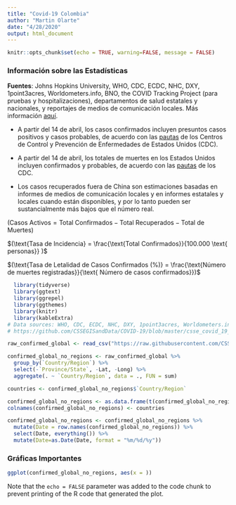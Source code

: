 ```yaml
---
title: "Covid-19 Colombia"
author: "Martin Olarte"
date: "4/28/2020"
output: html_document
---
```


```r
knitr::opts_chunk$set(echo = TRUE, warning=FALSE, message = FALSE)
```

### Información sobre las Estadísticas

**Fuentes**: Johns Hopkins University, WHO, CDC, ECDC, NHC, DXY, 1point3acres, Worldometers.info, BNO, the COVID Tracking Project (para pruebas y hospitalizaciones), departamentos de salud estatales y nacionales, y reportajes de medios de comunicación locales. Más información [aquí](https://urldefense.proofpoint.com/v2/url?u=https-3A__systems.jhu.edu_research_public-2Dhealth_ncov_&d=DwMFaQ&c=n6-cguzQvX_tUIrZOS_4Og&r=ZNGvwmzlj8kMBY6JiOVCuA&m=I4tRzMk97krELxTlEBHo8DfBIHceLgA3njBSxpFaSkY&s=49InWPUk0UW8sqN1BzfKXUioxPiG_Z21fDUGZcgkaWE&e=).

* A partir del 14 de abril, los casos confirmados incluyen presuntos casos positivos y casos probables, de acuerdo con las [pautas](https://www.cdc.gov/coronavirus/2019-ncov/cases-updates/cases-in-us.html) de los Centros de Control y Prevención de Enfermedades de Estados Unidos (CDC).

* A partir del 14 de abril, los totales de muertes en los Estados Unidos incluyen confirmados y probables, de acuerdo con las [pautas](https://www.cdc.gov/coronavirus/2019-ncov/cases-updates/cases-in-us.html) de los CDC.

* Los casos recuperados fuera de China son estimaciones basadas en informes de medios de comunicación locales y en informes estatales y locales cuando están disponibles, y por lo tanto pueden ser sustancialmente más bajos que el número real.

$(\text{Casos Activos} = \text{Total Confirmados} - \text{Total Recuperados} - \text{Total de Muertes})$

$(\text{Tasa de Incidencia} = \frac{\text{Total Confirmados}}{100.000 \text{ personas}} )$

$(\text{Tasa de Letalidad de Casos Confirmados (%)} = \frac{\text{Número de muertes registradas}}{\text{ Número de casos confirmados}})$

```r
  library(tidyverse)
  library(ggtext)
  library(ggrepel)
  library(ggthemes)
  library(knitr)
  library(kableExtra)
# Data sources: WHO, CDC, ECDC, NHC, DXY, 1point3acres, Worldometers.info, BNO, the COVID Tracking Project (testing and hospitalizations), state and national government health departments, and local media reports.
# https://github.com/CSSEGISandData/COVID-19/blob/master/csse_covid_19_data/csse_covid_19_time_series/time_series_covid19_confirmed_global.csv

raw_confirmed_global <- read_csv("https://raw.githubusercontent.com/CSSEGISandData/COVID-19/master/csse_covid_19_data/csse_covid_19_time_series/time_series_covid19_confirmed_global.csv")

confirmed_global_no_regions <- raw_confirmed_global %>%
  group_by(`Country/Region`) %>%
  select(-`Province/State`, -Lat, -Long) %>%
  aggregate(. ~ `Country/Region`, data = ., FUN = sum)

countries <- confirmed_global_no_regions$`Country/Region`

confirmed_global_no_regions <- as.data.frame(t(confirmed_global_no_regions[,-1]))
colnames(confirmed_global_no_regions) <- countries

confirmed_global_no_regions <- confirmed_global_no_regions %>% 
  mutate(Date = row.names(confirmed_global_no_regions)) %>%
  select(Date, everything()) %>%
  mutate(Date=as.Date(Date, format = "%m/%d/%y"))

```

### Gráficas Importantes

```r
ggplot(confirmed_global_no_regions, aes(x = ))
```

Note that the `echo = FALSE` parameter was added to the code chunk to prevent printing of the R code that generated the plot.
